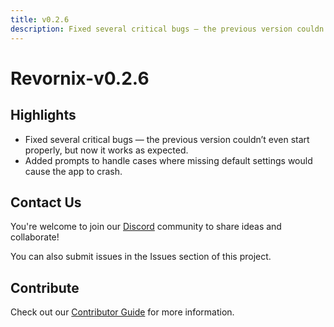 ```yaml
---
title: v0.2.6
description: Fixed several critical bugs — the previous version couldn’t even start properly, but now it works as expected. Also added user-friendly prompts when default settings are missing, preventing the app from running.
---
```


# Revornix-v0.2.6

## Highlights

- Fixed several critical bugs — the previous version couldn’t even start properly, but now it works as expected.
- Added prompts to handle cases where missing default settings would cause the app to crash.

## Contact Us

You're welcome to join our [Discord](https://discord.com/invite/3XZfz84aPN) community to share ideas and collaborate!

You can also submit issues in the Issues section of this project.

## Contribute

Check out our [Contributor Guide](https://revornix.com/docs/developer/contribute) for more information.